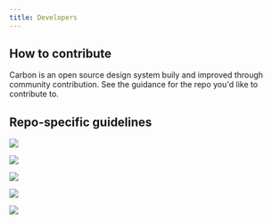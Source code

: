 ```yaml
---
title: Developers
---
```


## How to contribute

Carbon is an open source design system buily and improved through community contribution. See the guidance for the repo you'd like to contribute to.

## Repo-specific guidelines

<Row className="tile--group">
<Column offsetLg="4" colMd="4" colLg="4" noGutterSm>
    <ClickableTile
      title="Contribute to Carbon Elements"
      href="https://github.com/IBM/carbon-elements/blob/master/.github/CONTRIBUTING.md"
      type="resource">

![](/images/github-icon.png)

  </ClickableTile>
</Column>
<Column colLg="4" noGutterSm>
    <ClickableTile
      title="Contribute to Carbon Components"
      href="https://github.com/ibm/carbon-components/blob/master/.github/CONTRIBUTING.md"
      type="resource">

![](/images/github-icon.png)

  </ClickableTile>
  </Column>
<Column offsetLg="4" colLg="4" noGutterSm>
  <ClickableTile
    title="Contribute to Carbon Components React"
    href="https://github.com/ibm/carbon-components-react/blob/master/.github/CONTRIBUTING.md"
    type="resource">

![](/images/github-icon.png)

  </ClickableTile>
  
</Column>

<Column colLg="4" noGutterSm>
  <ClickableTile
    title="Contribute to Carbon Components Angular"
    href="https://github.com/IBM/carbon-components-angular/blob/master/README.md#contributing"
    type="resource">

![](/images/github-icon.png)

  </ClickableTile>
  
</Column>

<Column offsetLg="4" colMd="4" colLg="4" noGutterSm>
    <ClickableTile
      title="Contribute to Carbon Components Vue"
      href="https://github.com/carbon-design-system/carbon-components-vue/blob/master/.github/CONTRIBUTING.md"
      type="resource">

![](/images/github-icon.png)

  </ClickableTile>
</Column>
</Row>

